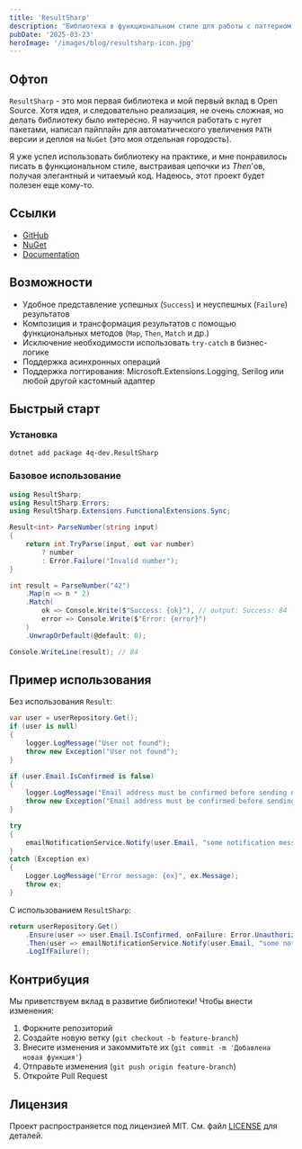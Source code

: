 ```yaml
---
title: 'ResultSharp'
description: 'Библиотека в функциональном стиле для работы с паттерном Result. Упрощает обработку успешных и неуспешных результатов без использования исключений, улучшая читаемость и надежность кода.'
pubDate: '2025-03-23'
heroImage: '/images/blog/resultsharp-icon.jpg'
---
```


## Офтоп

`ResultSharp` - это моя первая библиотека и мой первый вклад в Open Source. 
Хотя идея, и следовательно реализация, не очень сложная, но делать библиотеку было интересно.
Я научился работать с нугет пакетами, написал пайплайн для автоматического увеличения `PATH` версии и деплоя на `NuGet` (это моя отдельная городость).

Я уже успел использовать библиотеку на практике, и мне понравилось писать
в функциональном стиле, выстраивая цепочки из *Then*'ов, получая элегантный и читаемый код.
Надеюсь, этот проект будет полезен еще кому-то.

## Ссылки

- [GitHub](https://github.com/4q-dev/ResultSharp)
- [NuGet](https://www.nuget.org/packages/4q-dev.ResultSharp/)
- [Documentation](https://resultsharp.lcma.tech)

## Возможности

- Удобное представление успешных (`Success`) и неуспешных (`Failure`) результатов
- Композиция и трансформация результатов с помощью функциональных методов (`Map`, `Then`, `Match` и др.)
- Исключение необходимости использовать `try-catch` в бизнес-логике
- Поддержка асинхронных операций
- Поддержка логгирования: Microsoft.Extensions.Logging, Serilog или любой другой кастомный адаптер

## Быстрый старт

### Установка

```shell
dotnet add package 4q-dev.ResultSharp
```

### Базовое использование

```csharp
using ResultSharp;
using ResultSharp.Errors;
using ResultSharp.Extensions.FunctionalExtensions.Sync;

Result<int> ParseNumber(string input)
{
    return int.TryParse(input, out var number)
        ? number
        : Error.Failure("Invalid number");
}

int result = ParseNumber("42")
    .Map(n => n * 2)
    .Match(
        ok => Console.Write($"Success: {ok}"), // output: Success: 84
        error => Console.Write($"Error: {error}")
    )
    .UnwrapOrDefault(@default: 0);

Console.WriteLine(result); // 84
```

## Пример использования

Без использования `Result`:

```csharp
var user = userRepository.Get();
if (user is null)
{
    logger.LogMessage("User not found");
    throw new Exception("User not found");
}

if (user.Email.IsConfirmed is false)
{
    logger.LogMessage("Email address must be confirmed before sending notifications.");
    throw new Exception("Email address must be confirmed before sending notifications.");
}

try
{
    emailNotificationService.Notify(user.Email, "some notification message");
}
catch (Exception ex)
{
    Logger.LogMessage("Error message: {ex}", ex.Message);
    throw ex;
}
```

С использованием `ResultSharp`:

```csharp
return userRepository.Get()
    .Ensure(user => user.Email.IsConfirmed, onFailure: Error.Unauthorized("Email address must be confirmed before sending notifications."))
    .Then(user => emailNotificationService.Notify(user.Email, "some notification message"))
    .LogIfFailure();
```

## Контрибуция

Мы приветствуем вклад в развитие библиотеки! Чтобы внести изменения:

1. Форкните репозиторий
2. Создайте новую ветку (`git checkout -b feature-branch`)
3. Внесите изменения и закоммитьте их (`git commit -m 'Добавлена новая функция'`)
4. Отправьте изменения (`git push origin feature-branch`)
5. Откройте Pull Request

## Лицензия

Проект распространяется под лицензией MIT. См. файл [LICENSE](https://github.com/4q-dev/ResultSharp/blob/main/LICENSE) для деталей.